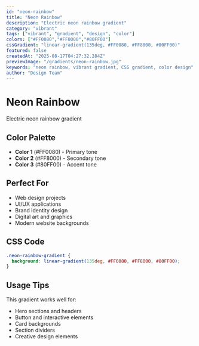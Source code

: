 ```yaml
---
id: "neon-rainbow"
title: "Neon Rainbow"
description: "Electric neon rainbow gradient"
category: "vibrant"
tags: ["vibrant", "gradient", "design", "color"]
colors: ["#FF0080","#FF8000","#80FF00"]
cssGradient: "linear-gradient(135deg, #FF0080, #FF8000, #80FF00)"
featured: false
createdAt: "2025-08-17T04:27:32.284Z"
previewImage: "/gradients/neon-rainbow.jpg"
keywords: "neon rainbow, vibrant gradient, CSS gradient, color design"
author: "Design Team"
---
```


# Neon Rainbow

Electric neon rainbow gradient

## Color Palette

- **Color 1** (#FF0080) - Primary tone
- **Color 2** (#FF8000) - Secondary tone
- **Color 3** (#80FF00) - Accent tone

## Perfect For

- Web design projects
- UI/UX applications
- Brand identity design
- Digital art and graphics
- Modern website backgrounds

## CSS Code

```css
.neon-rainbow-gradient {
  background: linear-gradient(135deg, #FF0080, #FF8000, #80FF00);
}
```

## Usage Tips

This gradient works well for:
- Hero sections and headers
- Button and interactive elements
- Card backgrounds
- Section dividers
- Creative design elements
